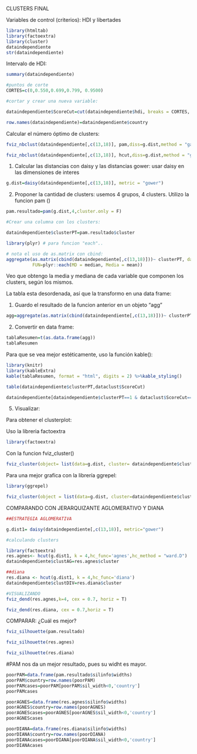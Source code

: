 CLUSTERS FINAL

Variables de control (criterios): HDI y libertades 

```r
library(htmltab)
library(factoextra)
library(cluster)
dataindependiente
str(dataindependiente)
```

Intervalo de HDI:

```r
summary(dataindependiente)
```

```r
#puntos de corte
CORTES=c(0,0.550,0.699,0.799, 0.9500)

#cortar y crear una nueva variable:

dataindependiente$ScoreCut=cut(dataindependiente$hdi, breaks = CORTES, ordered_result = TRUE)
```

```r
row.names(dataindependiente)=dataindependiente$country
```

Calcular el número óptimo de clusters:

```r
fviz_nbclust(dataindependiente[,c(13,18)], pam,diss=g.dist,method = "gap_stat",k.max = 10,verbose = F)
```

```r
fviz_nbclust(dataindependiente[,c(13,18)], hcut,diss=g.dist,method = "gap_stat",k.max = 10,verbose = F)
```

1. Calcular las distancias con daisy y las distancias gower: usar daisy en las dimensiones de interes 

```r
g.dist=daisy(dataindependiente[,c(13,18)], metric = "gower")
```

2. Proponer la cantidad de clusters: usemos 4 grupos, 4 clusters. Utilizo la funcion pam ()

```r
pam.resultado=pam(g.dist,4,cluster.only = F)

#Crear una columna con los clusters:

dataindependiente$clusterPT=pam.resultado$cluster
```


```r
library(plyr) # para funcion "each"..

# nota el uso de as.matrix con cbind:
aggregate(as.matrix(cbind(dataindependiente[,c(13,18)]))~ clusterPT, data=dataindependiente,
          FUN=plyr::each(MD = median, Media = mean))
```
Veo que obtengo la media y mediana de cada variable que componen los clusters, según los mismos. 

La tabla esta desordenada, así que la transformo en una data frame:

1. Guardo el resultado de la funcion anterior en un objeto "agg"
```r
agg=aggregate(as.matrix(cbind(dataindependiente[,c(13,18)]))~ clusterPT, data = dataindependiente, FUN = plyr::each(MD=median, Media=mean))
```
2. Convertir en data frame:
```r
tablaResumen=t(as.data.frame(agg))
tablaResumen
```

Para que se vea mejor estéticamente, uso la función kable():
```r
library(knitr)
library(kableExtra)
kable(tablaResumen, format = "html", digits = 2) %>%kable_styling()
```


```r
table(dataindependiente$clusterPT,dataclust$ScoreCut) 
```

```r
dataindependiente[dataindependiente$clusterPT==1 & dataclust$ScoreCut=="(0,0.55]",'country']
```

5. Visualizar:

Para obtener el clusterplot:

Uso la libreria factoextra
```r
library(factoextra)
```
Con la funcion fviz_cluster()
```r
fviz_cluster(object= list(data=g.dist, cluster= dataindependiente$clusterPT), geom= c("text"), ellipse.type = "convex")
```

Para una mejor grafica con la librería ggrepel:

```r
library(ggrepel)

fviz_cluster(object = list(data=g.dist, cluster=dataindependiente$clusterPT), geom = c("text"), ellipse= FALSE, labelsize = 5, repel = T)
```

COMPARANDO CON JERARQUIZANTE AGLOMERATIVO Y DIANA

```r
##ESTRATEGIA AGLOMERATIVA

g.dist1= daisy(dataindependiente[,c(13,18)], metric="gower")
```


```r
#calculando clusters

library(factoextra)
res.agnes<- hcut(g.dist1, k = 4,hc_func='agnes',hc_method = "ward.D")
dataindependiente$clustAG=res.agnes$cluster

##diana
res.diana <- hcut(g.dist1, k = 4,hc_func='diana')
dataindependiente$clustDIV=res.diana$cluster
```

```r
#VISUALIZANDO
fviz_dend(res.agnes,k=4, cex = 0.7, horiz = T)
```


```r
fviz_dend(res.diana, cex = 0.7,horiz = T)
```

COMPARAR: ¿Cuál es mejor?

```r
fviz_silhouette(pam.resultado)
```


```r
fviz_silhouette(res.agnes)
```

```r
fviz_silhouette(res.diana)
```

#PAM nos da un mejor resultado, pues su widht es mayor.

```r
poorPAM=data.frame(pam.resultado$silinfo$widths)
poorPAM$country=row.names(poorPAM)
poorPAMcases=poorPAM[poorPAM$sil_width<0,'country']
poorPAMcases
```

```r
poorAGNES=data.frame(res.agnes$silinfo$widths)
poorAGNES$country=row.names(poorAGNES)
poorAGNEScases=poorAGNES[poorAGNES$sil_width<0,'country']
poorAGNEScases
```

```r
poorDIANA=data.frame(res.diana$silinfo$widths)
poorDIANA$country=row.names(poorDIANA)
poorDIANAcases=poorDIANA[poorDIANA$sil_width<0,'country']
poorDIANAcases
```

















